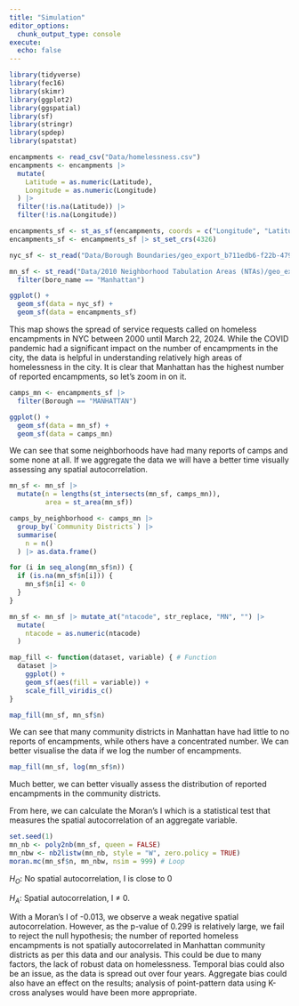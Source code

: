 ```yaml
---
title: "Simulation"
editor_options: 
  chunk_output_type: console
execute:
  echo: false
---
```


```r
library(tidyverse)
library(fec16)
library(skimr)
library(ggplot2)
library(ggspatial)
library(sf)
library(stringr)
library(spdep)
library(spatstat)
```

```r
encampments <- read_csv("Data/homelessness.csv")
encampments <- encampments |>
  mutate(
    Latitude = as.numeric(Latitude),
    Longitude = as.numeric(Longitude)
  ) |> 
  filter(!is.na(Latitude)) |> 
  filter(!is.na(Longitude))

encampments_sf <- st_as_sf(encampments, coords = c("Longitude", "Latitude"), remove = FALSE)
encampments_sf <- encampments_sf |> st_set_crs(4326)

nyc_sf <- st_read("Data/Borough Boundaries/geo_export_b711edb6-f22b-4799-a1ca-fb9c325f7f7e.shp") |> st_transform(4326)

mn_sf <- st_read("Data/2010 Neighborhood Tabulation Areas (NTAs)/geo_export_e68e4089-10c6-4448-8f19-7c31293a1f7a.shp") |> st_transform(4326) |> 
  filter(boro_name == "Manhattan")
```


```r
ggplot() +
  geom_sf(data = nyc_sf) +
  geom_sf(data = encampments_sf) 
```

This map shows the spread of service requests called on homeless encampments in NYC between 2000 until March 22, 2024. While the COVID pandemic had a significant impact on the number of encampments in the city, the data is helpful in understanding relatively high areas of homelessness in the city. It is clear that Manhattan has the highest number of reported encampments, so let's zoom in on it.


```r
camps_mn <- encampments_sf |> 
  filter(Borough == "MANHATTAN")

ggplot() +
  geom_sf(data = mn_sf) +
  geom_sf(data = camps_mn)
```

We can see that some neighborhoods have had many reports of camps and some none at all. If we aggregate the data we will have a better time visually assessing any spatial autocorrelation.

```r
mn_sf <- mn_sf |> 
  mutate(n = lengths(st_intersects(mn_sf, camps_mn)),
         area = st_area(mn_sf))
```


```r
camps_by_neighborhood <- camps_mn |> 
  group_by(`Community Districts`) |> 
  summarise(
    n = n()
  ) |> as.data.frame()
```



```r
for (i in seq_along(mn_sf$n)) {
  if (is.na(mn_sf$n[i])) {
    mn_sf$n[i] <- 0
  }
}

mn_sf <- mn_sf |> mutate_at("ntacode", str_replace, "MN", "") |> 
  mutate(
    ntacode = as.numeric(ntacode)
  )

map_fill <- function(dataset, variable) { # Function
  dataset |> 
    ggplot() +
    geom_sf(aes(fill = variable)) +
    scale_fill_viridis_c()
}

map_fill(mn_sf, mn_sf$n)
```

We can see that many community districts in Manhattan have had little to no reports of encampments, while others have a concentrated number. We can better visualise the data if we log the number of encampments.

```r
map_fill(mn_sf, log(mn_sf$n))
```

Much better, we can better visually assess the distribution of reported encampments in the community districts.

From here, we can calculate the Moran's I which is a statistical test that measures the spatial autocorrelation of an aggregate variable.

```r
set.seed(1)
mn_nb <- poly2nb(mn_sf, queen = FALSE) 
mn_nbw <- nb2listw(mn_nb, style = "W", zero.policy = TRUE)
moran.mc(mn_sf$n, mn_nbw, nsim = 999) # Loop
```

$H_O$: No spatial autocorrelation, I is close to 0

$H_A$: Spatial autocorrelation, I $\neq$ 0. 

With a Moran's I of -0.013, we observe a weak negative spatial autocorrelation. However, as the p-value of 0.299 is relatively large, we fail to reject the null hypothesis; the number of reported homeless encampments is not spatially autocorrelated in Manhattan community districts as per this data and our analysis. This could be due to many factors, the lack of robust data on homelessness. Temporal bias could also be an issue, as the data is spread out over four years. Aggregate bias could also have an effect on the results; analysis of point-pattern data using K-cross analyses would have been more appropriate.



